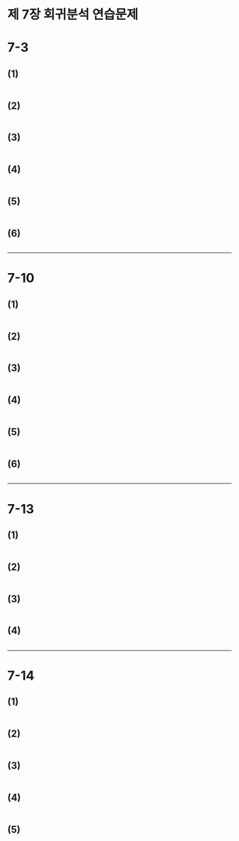 제 7장 회귀분석 연습문제
========================================================

# 7-3


## (1)

```r

```

## (2)

```r

```

## (3)

```r

```

## (4)

```r

```

## (5)

```r

```

## (6)

```r

```

---------------------------------


# 7-10



## (1)

```r

```

## (2)

```r

```

## (3)

```r

```

## (4)

```r

```

## (5)

```r

```

## (6)

```r

```

---------------------------------

# 7-13


## (1)

```r

```

## (2)

```r

```

## (3)

```r

```

## (4)

```r

```


---------------------------------

# 7-14



## (1)

```r

```

## (2)

```r

```

## (3)

```r

```

## (4)

```r

```

## (5)

```r

```

